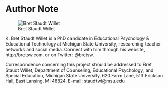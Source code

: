 # Author Note {-}

![Bret Staudt Willet](images/bret-pic.jpg)  

K. Bret Staudt Willet is a PhD candidate in Educational Psychology & Educational Technology at Michigan State University, researching teacher networks and social media. Connect with him through his website, http://bretsw.com, or on Twitter: @bretsw.

Correspondence concerning this project should be addressed to Bret Staudt Willet, Department of Counseling, Educational Psychology, and Special Education, Michigan State University, 620 Farm Lane, 513 Erickson Hall, East Lansing, MI 48824. E-mail: staudtwi@msu.edu
